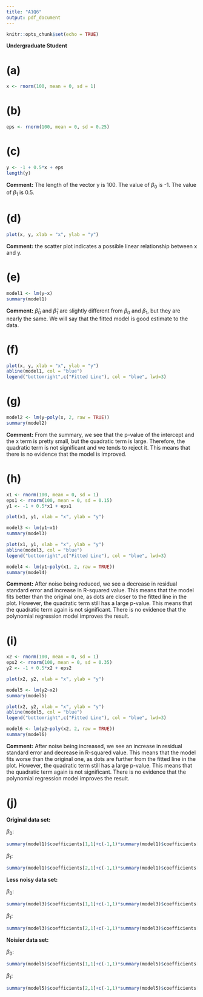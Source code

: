```yaml
---
title: "A1Q6"
output: pdf_document
---
```


```r
knitr::opts_chunk$set(echo = TRUE)
```

**Undergraduate Student**


# (a)

```r
x <- rnorm(100, mean = 0, sd = 1)

```


# (b)

```r
eps <- rnorm(100, mean = 0, sd = 0.25)

```


# (c)

```r
y <- -1 + 0.5*x + eps
length(y)
```

**Comment:** The length of the vector y is 100. The value of $\beta_0$ is -1. The value of $\beta_1$ is 0.5.


# (d)

```r
plot(x, y, xlab = "x", ylab = "y")

```


**Comment:** the scatter plot indicates a possible linear relationship between x and y.


# (e)

```r
model1 <- lm(y~x)
summary(model1)
```


**Comment:** $\hat{\beta}_0$ and $\hat{\beta}_1$ are slightly different from $\beta_0$ and $\beta_1$, but they are nearly the same. We will say that the fitted model is good estimate to the data.


# (f)

```r
plot(x, y, xlab = "x", ylab = "y")
abline(model1, col = "blue")
legend("bottomright",c("Fitted Line"), col = "blue", lwd=3)
```


# (g)

```r
model2 <- lm(y~poly(x, 2, raw = TRUE))
summary(model2)
```

**Comment:** From the summary, we see that the p-value of the intercept and the x term is pretty small, but the quadratic term is large. Therefore, the quadratic term is not significant and we tends to reject it. This means that there is no evidence that the model is improved.


# (h)

```r
x1 <- rnorm(100, mean = 0, sd = 1)
eps1 <- rnorm(100, mean = 0, sd = 0.15)
y1 <- -1 + 0.5*x1 + eps1
```
```r
plot(x1, y1, xlab = "x", ylab = "y")
```
```r
model3 <- lm(y1~x1)
summary(model3)
```
```r
plot(x1, y1, xlab = "x", ylab = "y")
abline(model3, col = "blue")
legend("bottomright",c("Fitted Line"), col = "blue", lwd=3)
```
```r
model4 <- lm(y1~poly(x1, 2, raw = TRUE))
summary(model4)
```


**Comment:** After noise being reduced, we see a decrease in residual standard error and increase in R-squared value. This means that the model fits better than the original one, as dots are closer to the fitted line in the plot. However, the quadratic term still has a large p-value. This means that the quadratic term again is not significant. There is no evidence that the polynomial regression model improves the result.


# (i)

```r
x2 <- rnorm(100, mean = 0, sd = 1)
eps2 <- rnorm(100, mean = 0, sd = 0.35)
y2 <- -1 + 0.5*x2 + eps2
```
```r
plot(x2, y2, xlab = "x", ylab = "y")
```
```r
model5 <- lm(y2~x2)
summary(model5)
```
```r
plot(x2, y2, xlab = "x", ylab = "y")
abline(model5, col = "blue")
legend("bottomright",c("Fitted Line"), col = "blue", lwd=3)
```
```r
model6 <- lm(y2~poly(x2, 2, raw = TRUE))
summary(model6)
```


**Comment:** After noise being increased, we see an increase in residual standard error and decrease in R-squared value. This means that the model fits worse than the original one, as dots are further from the fitted line in the plot. However, the quadratic term still has a large p-value. This means that the quadratic term again is not significant. There is no evidence that the polynomial regression model improves the result.


# (j)

**Original data set:**

$\beta_0$:

```r
summary(model1)$coefficients[1,1]+c(-1,1)*summary(model1)$coefficients[1,2]*qnorm(0.975)
```
$\beta_1$:

```r
summary(model1)$coefficients[2,1]+c(-1,1)*summary(model1)$coefficients[2,2]*qnorm(0.975)
```

**Less noisy data set:**

$\beta_0$:

```r
summary(model3)$coefficients[1,1]+c(-1,1)*summary(model3)$coefficients[1,2]*qnorm(0.975)
```
$\beta_1$:

```r
summary(model3)$coefficients[2,1]+c(-1,1)*summary(model3)$coefficients[2,2]*qnorm(0.975)
```

**Noisier data set:**

$\beta_0$:

```r
summary(model5)$coefficients[1,1]+c(-1,1)*summary(model5)$coefficients[1,2]*qnorm(0.975)
```
$\beta_1$:

```r
summary(model5)$coefficients[2,1]+c(-1,1)*summary(model5)$coefficients[2,2]*qnorm(0.975)
```